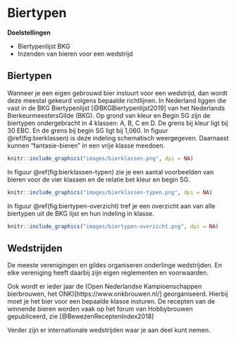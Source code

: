 # Biertypen

**Doelstellingen**

-  Biertypenlijst BKG
-  Inzenden van bieren voor een wedstrijd

## Biertypen

Wanneer je een eigen gebrouwd bier instuurt voor een wedstrijd, dan wordt deze meestal gekeurd volgens bepaalde richtlijnen. In Nederland liggen die vast in de BKG Biertypenlijst [@BKGBiertypenlijst2019] van het Nederlands BierkeurmeestersGilde (BKG). Op grond van kleur en Begin SG zijn de biertypen ondergebracht in 4 klassen: A, B, C en D. De grens bij kleur ligt bij 30 EBC. En de grens bij begin SG ligt bij 1,060. In figuur \@ref(fig:bierklassen) is deze indeling schematisch weergegeven. Daarnaast kunnen "fantasie-bieren" in een vrije klasse meedoen.

```r
knitr::include_graphics("images/bierklassen.png", dpi = NA)
```

In figuur \@ref(fig:bierklassen-typen) zie je een aantal voorbeelden van bieren voor de vier klassen en de relatie bet kleur en begin SG.

```r
knitr::include_graphics("images/bierklassen-typen.png", dpi = NA)
```

In figuur \@ref(fig:biertypen-overzicht) tref je een overzicht aan van alle biertypen uit de BKG lijst en hun indeling in klasse.

```r
knitr::include_graphics("images/biertypen-overzicht.png", dpi = NA)
```

## Wedstrijden

De meeste verenigingen en gildes organiseren onderlinge wedstrijden. En elke vereniging heeft daarbij zijn eigen reglementen en voorwaarden.

Ook wordt er ieder jaar de (Open Nederlandse Kampioenschappen bierbrouwen, het ONK)[https://www.onkbrouwen.nl/] georganiseerd. Hierbij moet je het bier voor een bepaalde klasse insturen. De recepten van de winnende bieren worden vaak op het forum van Hobbybrouwen gepubliceerd, zie [@BewezenReceptenIndex2018]

Verder zijn er internationale wedstrijden waar je aan deel kunt nemen.
